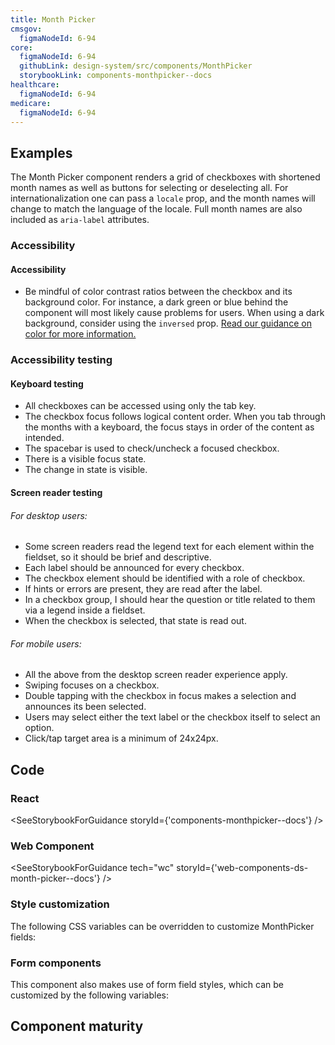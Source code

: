 ```yaml
---
title: Month Picker
cmsgov:
  figmaNodeId: 6-94
core:
  figmaNodeId: 6-94
  githubLink: design-system/src/components/MonthPicker
  storybookLink: components-monthpicker--docs
healthcare:
  figmaNodeId: 6-94
medicare:
  figmaNodeId: 6-94
---
```


## Examples

The Month Picker component renders a grid of checkboxes with shortened month names as well as buttons for selecting or deselecting all. For internationalization one can pass a `locale` prop, and the month names will change to match the language of the locale. Full month names are also included as `aria-label` attributes.

<StorybookExample componentName="monthPicker" storyId="components-monthpicker--default" />

### Accessibility

#### Accessibility
- Be mindful of color contrast ratios between the checkbox and its background color. For instance, a dark green or blue behind the component will most likely cause problems for users. When using a dark background, consider using the `inversed` prop. [Read our guidance on color for more information.](../../foundation/system-color-tokens/#accessibility-considerations) 

### Accessibility testing

#### Keyboard testing
- All checkboxes can be accessed using only the tab key.
- The checkbox focus follows logical content order. When you tab through the months with a keyboard, the focus stays in order of the content as intended.
- The spacebar is used to check/uncheck a focused checkbox.
- There is a visible focus state.
- The change in state is visible.

#### Screen reader testing

###### For desktop users:
- Some screen readers read the legend text for each element within the fieldset, so it should be brief and descriptive.
- Each label should be announced for every checkbox.
- The checkbox element should be identified with a role of checkbox.
- If hints or errors are present, they are read after the label.
- In a checkbox group, I should hear the question or title related to them via a legend inside a fieldset.
- When the checkbox is selected, that state is read out.

###### For mobile users:
- All the above from the desktop screen reader experience apply.
- Swiping focuses on a checkbox.
- Double tapping with the checkbox in focus makes a selection and announces its been selected.
- Users may select either the text label or the checkbox itself to select an option.
- Click/tap target area is a minimum of 24x24px.

## Code

### React

<SeeStorybookForGuidance storyId={'components-monthpicker--docs'} />

### Web Component

<SeeStorybookForGuidance tech="wc" storyId={'web-components-ds-month-picker--docs'} />

### Style customization

The following CSS variables can be overridden to customize MonthPicker fields:

<ComponentThemeOptions componentname="choice" />

### Form components

This component also makes use of form field styles, which can be customized by the following variables:

<ComponentThemeOptions componentname="form" />

## Component maturity

<MaturityChecklist
  a11yStandards={true}
  color={true}
  forcedColors={true}
  screenReaders={true}
  keyboardNavigable={true}
  storybook={true}
  responsive={true}
  spanish={true}
  completeUiKit={false}
  responsiveUiKit={false}
  tokensInCode={true}
  tokensInSketch={true}
/>
